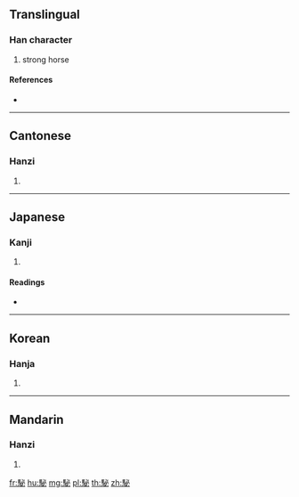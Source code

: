 {{character info/new}}
==Translingual==

===Han character===
{{Han char|rn=187|rad=馬|as=05|sn=15|four=73300|canj=SFPH}}

# strong horse

====References====
* {{Han ref|kx=1437.030|dkj=44680|dj=1961.130|hdz=74550.020|uh=99DC|ud=39388|bh=E8C6|bd=59590}}

----

==Cantonese==

===Hanzi===
{{yue-hanzi|jyut=|y=bei3}}

# {{defn|lang=yue|sort=馬05}}

----

==Japanese==

===Kanji===
{{ja-kanji|grade=|rs=馬05}}

# {{defn|lang=ja|sort=馬05}}

====Readings====
* {{ja-readings|on=[[ひつ]] (hitsu), [[びち]] (bichi), [[ひ]] (hi), [[び]] (bi)|kun=[[こえる]] (koeru)}}

----

==Korean==

===Hanja===
{{ko-hanja|hangeul=필|eumhun=|rv=pil|mr=p'il|y=phil}}

# {{defn|lang=ko|sort=馬05}}

----

==Mandarin==

===Hanzi===
{{cmn-hanzi|pin=[[bì]] ([[bi4]])|wg=pi<sup>4</sup>}}

# {{defn|lang=cmn|sort=馬05}}

[[fr:駜]]
[[hu:駜]]
[[mg:駜]]
[[pl:駜]]
[[th:駜]]
[[zh:駜]]